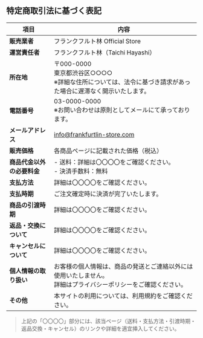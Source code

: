 ## 特定商取引法に基づく表記

| 項目              | 内容                                                                 |
| --------------- | ------------------------------------------------------------------ |
| **販売業者**        | フランクフルト林 Official Store                                            |
| **運営責任者**       | フランクフルト林（Taichi Hayashi）                                           |
| **所在地**         | 〒000-0000<br>東京都渋谷区○○○○ <br />  ※詳細な住所については、法令に基づき請求があった場合に遅滞なく開示いたします。 |
| **電話番号**        | 03-0000-0000<br>※お問い合わせは原則としてメールにて承っております。                         |
| **メールアドレス**     | [info@frankfurtlin-store.com](mailto:info@frankfurtlin-store.com)  |
| **販売価格**        | 各商品ページに記載された価格（税込）                                                 |
| **商品代金以外の必要料金** | - 送料：詳細は〇〇〇〇をご確認ください。<br />  - 決済手数料：無料                                |
| **支払方法**        | 詳細は〇〇〇〇をご確認ください。                                                   |
| **支払時期**        | ご注文確定時に決済が完了いたします。                                                 |
| **商品の引渡時期**     | 詳細は〇〇〇〇をご確認ください。                                                   |
| **返品・交換について**   | 詳細は〇〇〇〇をご確認ください。                                                   |
| **キャンセルについて**   | 詳細は〇〇〇〇をご確認ください。                                                   |
| **個人情報の取り扱い**   | お客様の個人情報は、商品の発送とご連絡以外には使用いたしません。 <br />  詳細はプライバシーポリシーをご確認ください。         |
| **その他**         | 本サイトの利用については、利用規約をご確認ください。                                         |

> 上記の「〇〇〇〇」部分には、該当ページ（送料・支払方法・引渡時期・返品交換・キャンセル）のリンクや詳細を適宜挿入してください。
